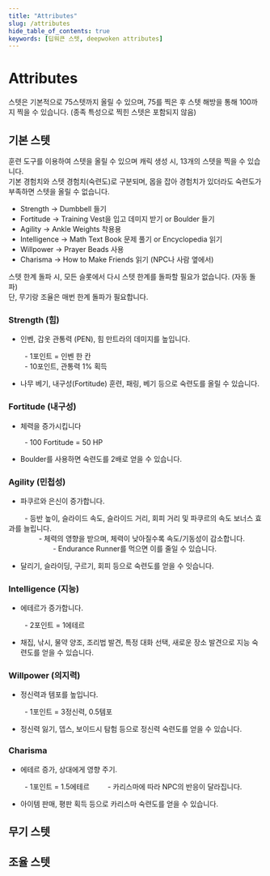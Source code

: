 ```yaml
---
title: "Attributes"
slug: /attributes
hide_table_of_contents: true
keywords: [딥워큰 스텟, deepwoken attributes]
---
```



# Attributes

스텟은 기본적으로 75스텟까지 올릴 수 있으며, 75를 찍은 후 <Link to="/attributes/unbound">스텟 해방</Link>을 통해 100까지 찍을 수 있습니다. (종족 특성으로 찍힌 스텟은 포함되지 않음)

## 기본 스텟

<Link to="/items/training">훈련 도구</Link>를 이용하여 스텟을 올릴 수 있으며
캐릭 생성 시, 13개의 스텟을 찍을 수 있습니다. <br />
기본 경험치와 스텟 경험치(숙련도)로 구분되며, 몹을 잡아 경험치가 있더라도 숙련도가
부족하면 스텟을 올릴 수 없습니다.

-   Strength → <Link to="/items/training/Dumbbell">Dumbbell</Link> 들기
-   Fortitude → <Link to="/items/training/Training_Vest">Training Vest</Link>을 입고 데미지 받기 or <Link to="/items/training/Boulder">Boulder</Link> 들기
-   Agility → <Link to="/items/training/Ankle_Weights">Ankle Weights</Link> 착용용
-   Intelligence → <Link to="/items/training/Math_TextBook">Math Text Book</Link> 문제 풀기 or <Link to="/items/training/Encyclopedia">Encyclopedia</Link> 읽기
-   Willpower → <Link to="/items/training/Prayer_Beads">Prayer Beads</Link> 사용
-   Charisma → <Link to="/items/training/How_to_Make_Friends">How to Make Friends</Link> 읽기 (NPC나 사람 옆에서)

스텟 한계 돌파 시, 모든 슬롯에서 다시 스텟 한계를 돌파할 필요가 없습니다. (자동 돌파) <br/>
단, 무기랑 조율은 매번 한계 돌파가 필요합니다.

### Strength (힘)

-   인벤, 갑옷 관통력 (PEN), 힘 만트라의 데미지를 높입니다.

&emsp;&emsp; - 1포인트 = 인벤 한 칸<br/>
&emsp;&emsp; - 10포인트, 관통력 1% 획득

-   나무 베기, 내구성(Fortitude) 훈련, 패링, 베기 등으로 숙련도를 올릴 수 있습니다.

### Fortitude (내구성)

-   체력을 증가시킵니다

&emsp;&emsp; - 100 Fortitude = 50 HP

-   <Link to="/items/training/Boulder">Boulder</Link>를 사용하면 숙련도를 2배로
    얻을 수 있습니다.

### Agility (민첩성)

-   파쿠르와 은신이 증가합니다.

&emsp;&emsp; - 등반 높이, 슬라이드 속도, 슬라이드 거리, 회피 거리 및 파쿠르의 속도 보너스 효과를 늘립니다.<br/>
&emsp;&emsp;&emsp;&emsp; - 체력의 영향을 받으며, 체력이 낮아질수록 속도/기동성이 감소합니다.<br/>
&emsp;&emsp;&emsp;&emsp;&emsp;&emsp; - <Link to="/talents/#alley-cat">Endurance Runner</Link>를 먹으면 이를 줄일 수 있습니다.<br/>

-   달리기, 슬라이딩, 구르기, 회피 등으로 숙련도를 얻을 수 잇습니다.

### Intelligence (지능)

-   에테르가 증가합니다.

&emsp;&emsp; - 2포인트 = 1에테르<br/>

-   채집, 낚시, 물약 양조, 조리법 발견, 특정 대화 선택, 새로운 장소 발견으로 지능 숙련도를 얻을 수 있습니다.

### Willpower (의지력)

-   정신력과 템포를 높입니다.

&emsp;&emsp; - 1포인트 = 3정신력, 0.5템포<br/>

-   정신력 잃기, <Link to="/locations/The_Depths">뎁스</Link>, <Link to="/locations/VoidSea">보이드시</Link> 탐험 등으로 정신력 숙련도를 얻을 수 있습니다.

### Charisma

-   에테르 증가, 상대에게 영향 주기.

&emsp;&emsp; - 1포인트 = 1.5에테르
&emsp;&emsp; - 카리스마에 따라 NPC의 반응이 달라집니다.

-   아이템 판매, 평판 획득 등으로 카리스마 숙련도를 얻을 수 있습니다.

## 무기 스텟

## 조율 스텟
